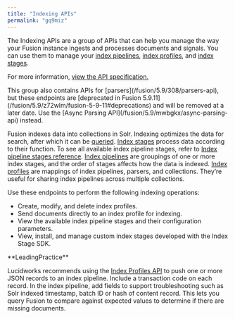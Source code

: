 ```yaml
---
title: "Indexing APIs"
permalink: "gq9miz"
---
```


The Indexing APIs are a group of APIs that can help you manage the way your Fusion instance ingests and processes documents and signals.
You can use them to manage your [index pipelines](/fusion/5.9/351/index-pipelines-api), [index profiles](/fusion/5.9/348/index-profiles-api), and [index stages](/fusion/5.9/349/index-stages-api).

For more information, [view the API specification.](?open-api=true)

<Note>
This group also contains APIs for [parsers](/fusion/5.9/308/parsers-api), but these endpoints are [deprecated in Fusion 5.9.11](/fusion/5.9/z72wlm/fusion-5-9-11#deprecations) and will be removed at a later date.
Use the [Async Parsing API](/fusion/5.9/mwbgkx/async-parsing-api) instead.
</Note>

Fusion indexes data into collections in Solr.
Indexing optimizes the data for search, after which it can be [queried](/fusion/5.9/3215/query-data-flow).
[Index stages](/fusion/5.9/8799/index-pipeline-stages) process data according to their function.
To see all available index pipeline stages, refer to [Index pipeline stages reference](/fusion/5.9/229/index-pipeline-stages-reference).
[Index pipelines](/fusion/5.9/162/index-pipelines) are groupings of one or more index stages, and the order of stages affects how the data is indexed.
[Index profiles](/fusion/5.9/160/index-profiles) are mappings of index pipelines, parsers, and collections. They’re useful for sharing index pipelines across multiple collections.

Use these endpoints to perform the following indexing operations:

* Create, modify, and delete index profiles.
* Send documents directly to an index profile for indexing.
* View the available index pipeline stages and their configuration parameters.
* View, install, and manage custom index stages developed with the Index Stage SDK.

<Tip>
**LeadingPractice**

Lucidworks recommends using the [Index Profiles API](/fusion/5.9/348/index-profiles-api) to push one or more JSON records to an index pipeline.
Include a transaction code on each record.
In the index pipeline, add fields to support troubleshooting such as Solr indexed timestamp, batch ID or hash of content record.
This lets you query Fusion to compare against expected values to determine if there are missing documents.

</Tip>

